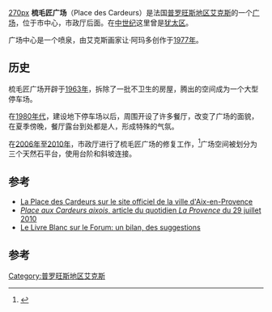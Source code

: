 [[image:Aix-en-Provence_-_place_des_Cardeurs.JPG|270px]]
'''梳毛匠广场'''（Place des Cardeurs）是法国[[普罗旺斯地区艾克斯|普罗旺斯地区艾克斯]]的一个[[广场|广场]]，位于市中心，市政厅后面。在[[中世纪|中世纪]]这里曾是[[犹太区|犹太区]]。

广场中心是一个喷泉，由艾克斯画家让·阿玛多创作于[[1977年|1977年]]。

== 历史 ==
梳毛匠广场开辟于[[1963年|1963年]]，拆除了一批不卫生的房屋，腾出的空间成为一个大型停车场。

在[[1980年代|1980年代]]，建设地下停车场以后，周围开设了许多餐厅，改变了广场的面貌，在夏季傍晚，餐厅露台到处都是人，形成特殊的气氛。

在[[2006年|2006年]]至[[2010年|2010年]]，市政厅进行了梳毛匠广场的修复工作，<ref>{{Cite web |url=http://www.mairie-aixenprovence.fr/IMG/pdf/CardeurAED45.pdf |title=Article de la revue municipale ''Aix en dialogue'' sur la « requalification » de la place des Cardeurs entre 2006 et 2010 |access-date=2020-11-05 |archive-date=2016-03-03 |archive-url=https://web.archive.org/web/20160303225100/http://www.mairie-aixenprovence.fr/IMG/pdf/CardeurAED45.pdf |dead-url=no }}</ref>广场空间被划分为三个天然石平台，使用台阶和斜坡连接。

== 参考 ==
* [http://www.mairie-aixenprovence.fr/Place-des-Cardeurs La Place des Cardeurs sur le site officiel de la ville d'Aix-en-Provence] {{Wayback|url=http://www.mairie-aixenprovence.fr/Place-des-Cardeurs |date=20111014012238 }}
* [http://www.laprovence.com/article/aix-en-provence-3834 ''Place aux Cardeurs aixois'', article du quotidien ''La Provence'' du 29 juillet 2010]
* [https://www.dropbox.com/s/dzvcefb7pc2t2jn/Forum%20des%20CardeursV103-2.pdf?dl=0 Le Livre Blanc sur le Forum: un bilan, des suggestions]

== 参考 ==
<references />
[[Category:普罗旺斯地区艾克斯|Category:普罗旺斯地区艾克斯]]
